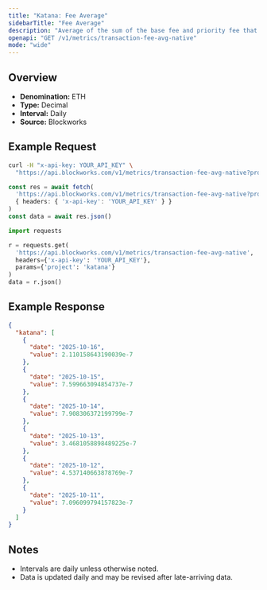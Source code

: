 ```yaml
---
title: "Katana: Fee Average"
sidebarTitle: "Fee Average"
description: "Average of the sum of the base fee and priority fee that day"
openapi: "GET /v1/metrics/transaction-fee-avg-native"
mode: "wide"
---
```


## Overview

- **Denomination:** ETH
- **Type:** Decimal
- **Interval:** Daily
- **Source:** Blockworks

## Example Request

<CodeGroup>

```bash cURL
curl -H "x-api-key: YOUR_API_KEY" \
  "https://api.blockworks.com/v1/metrics/transaction-fee-avg-native?project=katana"
```

```typescript TypeScript
const res = await fetch(
  'https://api.blockworks.com/v1/metrics/transaction-fee-avg-native?project=katana',
  { headers: { 'x-api-key': 'YOUR_API_KEY' } }
)
const data = await res.json()
```

```python Python
import requests

r = requests.get(
  'https://api.blockworks.com/v1/metrics/transaction-fee-avg-native',
  headers={'x-api-key': 'YOUR_API_KEY'},
  params={'project': 'katana'}
)
data = r.json()
```

</CodeGroup>

## Example Response

```json
{
  "katana": [
    {
      "date": "2025-10-16",
      "value": 2.110158643190039e-7
    },
    {
      "date": "2025-10-15",
      "value": 7.599663094854737e-7
    },
    {
      "date": "2025-10-14",
      "value": 7.908306372199799e-7
    },
    {
      "date": "2025-10-13",
      "value": 3.4681058898489225e-7
    },
    {
      "date": "2025-10-12",
      "value": 4.537140663878769e-7
    },
    {
      "date": "2025-10-11",
      "value": 7.096099794157823e-7
    }
  ]
}
```

## Notes
- Intervals are daily unless otherwise noted.
- Data is updated daily and may be revised after late-arriving data.